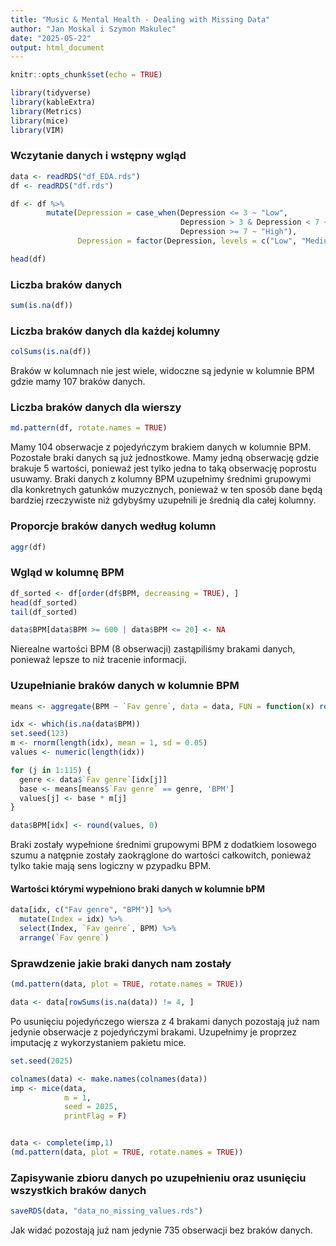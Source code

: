 ```yaml
---
title: "Music & Mental Health - Dealing with Missing Data"
author: "Jan Moskal i Szymon Makulec"
date: "2025-05-22"
output: html_document
---
```


```r
knitr::opts_chunk$set(echo = TRUE)
```

```r
library(tidyverse)
library(kableExtra)
library(Metrics)
library(mice)
library(VIM)
```


### Wczytanie danych i wstępny wgląd
```r
data <- readRDS("df_EDA.rds")
df <- readRDS("df.rds")

df <- df %>% 
        mutate(Depression = case_when(Depression <= 3 ~ "Low",
                                      Depression > 3 & Depression < 7 ~ "Medium",
                                      Depression >= 7 ~ "High"),
               Depression = factor(Depression, levels = c("Low", "Medium", "High")))

head(df)
```

### Liczba braków danych
```r
sum(is.na(df))
```

### Liczba braków danych dla każdej kolumny 
```r
colSums(is.na(df))
```

Braków w kolumnach nie jest wiele, widoczne są jedynie w kolumnie BPM gdzie mamy 107 braków danych.

### Liczba braków danych dla wierszy
```r
md.pattern(df, rotate.names = TRUE)
```
Mamy 104 obserwacje z pojedyńczym brakiem danych w kolumnie BPM. Pozostałe braki danych są już jednostkowe. Mamy jedną obserwację gdzie brakuje 5 wartości, ponieważ jest tylko jedna to taką obserwację poprostu usuwamy. Braki danych z kolumny BPM uzupełnimy średnimi grupowymi dla konkretnych gatunków muzycznych, ponieważ w ten sposób dane będą bardziej rzeczywiste niż gdybyśmy uzupełnili je średnią dla całej kolumny.

### Proporcje braków danych według kolumn
```r
aggr(df)
```
### Wgląd w kolumnę BPM

```r
df_sorted <- df[order(df$BPM, decreasing = TRUE), ]
head(df_sorted)
tail(df_sorted)

data$BPM[data$BPM >= 600 | data$BPM <= 20] <- NA
```
Nierealne wartości BPM (8 obserwacji) zastąpiliśmy brakami danych, ponieważ lepsze to niż tracenie informacji. 

### Uzupełnianie braków danych w kolumnie BPM

```r
means <- aggregate(BPM ~ `Fav genre`, data = data, FUN = function(x) round(mean(x[x > 0], na.rm = TRUE), 0))
```

```r
idx <- which(is.na(data$BPM))
set.seed(123)
m <- rnorm(length(idx), mean = 1, sd = 0.05)
values <- numeric(length(idx))

for (j in 1:115) {
  genre <- data$`Fav genre`[idx[j]]
  base <- means[means$`Fav genre` == genre, 'BPM']
  values[j] <- base * m[j]
}

data$BPM[idx] <- round(values, 0)
```

Braki zostały wypełnione średnimi grupowymi BPM z dodatkiem losowego szumu a natępnie zostały zaokrąglone do wartości całkowitch, ponieważ tylko takie mają sens logiczny w pzypadku BPM.

#### Wartości którymi wypełniono braki danych w kolumnie bPM 

```r
data[idx, c("Fav genre", "BPM")] %>%
  mutate(Index = idx) %>%
  select(Index, `Fav genre`, BPM) %>%
  arrange(`Fav genre`)
```

### Sprawdzenie jakie braki danych nam zostały

```r
(md.pattern(data, plot = TRUE, rotate.names = TRUE))
```
```r
data <- data[rowSums(is.na(data)) != 4, ] 
```

Po usunięciu pojedyńczego wiersza z 4 brakami danych pozostają już nam jedynie obserwacje z pojedyńczymi brakami. Uzupełnimy je proprzez imputację z wykorzystaniem pakietu mice.

```r
set.seed(2025)

colnames(data) <- make.names(colnames(data))
imp <- mice(data,
            m = 1,
            seed = 2025,
            printFlag = F)


data <- complete(imp,1)
(md.pattern(data, plot = TRUE, rotate.names = TRUE))
```

### Zapisywanie zbioru danych po uzupełnieniu oraz usunięciu wszystkich braków danych
```r
saveRDS(data, "data_no_missing_values.rds")
```
Jak widać pozostają już nam jedynie 735 obserwacji bez braków danych.


